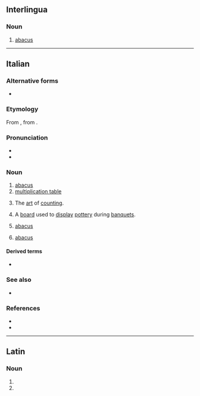 {{also|Abaco|ábaco}}
==Interlingua==

===Noun===
{{ia-noun}}

# [[abacus]]

----

==Italian==

===Alternative forms===
* {{alter|it|abbaco||uncommon, except in the meaning of “art of counting”}}

===Etymology===
From {{etyl|la|it}} {{m|la|abacus||counting board}}, from {{etyl|grc|it}} {{m|grc|ἄβαξ||board}}.

===Pronunciation===
* {{it-IPA|àbaco}}
* {{hyphenation|it|à|ba|co}}

===Noun===
{{it-noun|m|abachi}}

# [[abacus]] {{gloss|calculating frame}}
# [[multiplication table]]
#: {{syn|it|tavola pitagorica}}
# The [[art]] of [[counting]].
# {{lb|it|historical|Ancient Rome}} A [[board]] used to [[display]] [[pottery]] during [[banquet]]s.
# {{lb|it|furniture}} [[abacus]] {{gloss|church furniture}}
#: {{syn|it|credenza|q1=more common}}
# {{lb|it|architecture}} [[abacus]] {{gloss|uppermost portion of the capital of a column}}

====Derived terms====
* {{l|it|abachista}}

===See also===
* {{l|it|pallottoliere}}

===References===
* {{R:it:Trec}}
* {{R:CIE}}

----

==Latin==

===Noun===
{{la-noun-form|abacō|g=m}}

# {{inflection of|la|abacus||dat|s}}
# {{inflection of|la|abacus||abl|s}}